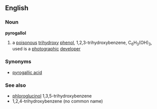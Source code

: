 ==English==
===Noun===
'''pyrogallol'''
#{{chemistry}} a [[poisonous]] [[trihydroxy]] [[phenol]], 1,2,3-trihydroxybenzene, C<sub>6</sub>H<sub>3</sub>(OH)<sub>3</sub>, used is a [[photographic]] [[developer]]
===Synonyms===
*[[pyrogallic acid]]
===See also===
*[[phloroglucinol]] 1,3,5-trihydroxybenzene
* 1,2,4-trihydroxybenzene (no common name)